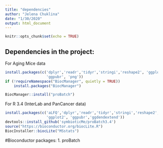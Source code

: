 ```yaml
---
title: "dependencies"
author: "Jelena Chuklina"
date: "1/30/2020"
output: html_document
---
```


```r
knitr::opts_chunk$set(echo = TRUE)
```

## Dependencies in the project:
For Aging Mice data
```r
install.packages(c('dplyr','readr','tidyr','stringi','reshape2', 'ggplot2', 
                   'ggpubr', 'png'))
if (!requireNamespace("BiocManager", quietly = TRUE))
    install.packages("BiocManager")

BiocManager::install("proBatch")
```

For R 3.4 (InterLab and PanCancer data)
```r
install.packages(c('aLFQ','dplyr','readr','tidyr','stringi','reshape2','devtools',
                   'ggplot2', 'ggpubr','ggdendextend'))
devtools::install_github('symbioticMe/proBatch3.4')
source("https://bioconductor.org/biocLite.R")
BiocInstaller::biocLite("MSstats")
```


#Bioconductor packages:
1. proBatch